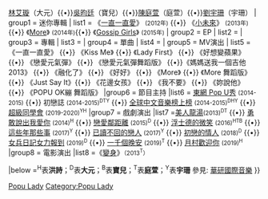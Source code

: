 {{Navbox
|name = Popu Lady
|title = [[Popu Lady]]
|titlestyle = background-color:pink
|groupstyle = background-color:pink
|abovestyle = background-color:white
|belowstyle = background-color:white
|above   = 
成員：[[洪詩涵 (藝人)|洪詩涵]]（洪詩）{{•}}[[大元 (Popu Lady)|林艾璇]]（大元）{{•}}[[吳昀廷]]（寶兒）{{•}}[[陳庭萱]]（庭萱）{{•}}[[劉宇珊]]（宇珊）
| group1 = 迷你專輯
| list1  = 《[[一直一直愛]]》 <small>(2012年)</small> {{•}} 《[[小未來]]》 <small>(2013年)</small> {{•}} 《[[More (EP)|More]]》 <small>(2014年)</small>{{•}} 《[[Gossip Girls]]》 <small>(2015年)</small>
| group2 = EP  
| list2  = 
| group3 = 專輯
| list3  = 
| group4 = 單曲
| list4  =
| group5 = MV演出
| list5  = 《一直一直愛》 {{•}} 《Kiss Me》 {{•}} 《Lady First》 {{•}} 《好想變蘋果》 {{•}} 《戀愛元氣彈》 {{•}} 《戀愛元氣彈舞蹈版》 {{•}}《媽媽送我一個吉他2013》 {{•}} 《融化了》 {{•}} 《好好》 {{•}} 《More》 {{•}} 《More 舞蹈版》 {{•}} 《Just Say It》{{•}} 《花邊女孩》
{{•}} 《我不要》 {{•}} 《妳說他》 {{•}} 《POPU OK繃 舞蹈版》 |group6 = 節目主持
|list6 = [[東網 Pop U秀]] <small>(2014-2015)</small> {{•}} 初戀誌 <small>(2014-2015)<sup>D</sup><sup>T</sup><sup>Y</sup></small> {{•}} [[全球中文音樂榜上榜 (臺灣版)|全球中文音樂榜上榜]] <small>(2014-2015)<sup>D</sup><sup>H</sup><sup>Y</sup></small> {{•}} [[超級同學會]] <small>(2019-2020)<sup>Y</sup><sup>H</sup></small>
|group7 = 戲劇演出
|list7 =[[美人龍湯]]<small>(2013)<sup>D</sup><sup>T</sup></small> {{•}} [[勇敢說出我愛你]] <small>(2014)<sup>H</sup></small> {{•}} [[戀愛鄰距離]] <small>(2015)<sup>D</sup></small> {{•}} [[浮士德的微笑]] <small>(2016)<sup>H</sup><sup>T</sup><sup>B</sup></small> {{•}} [[這些年那些事]] <small>(2017)<sup>Y</sup></small> {{•}} [[已讀不回的戀人]] <small>(2017)<sup>Y</sup></small> {{•}} [[初戀的情人]] <small>(2018)<sup>D</sup></small> {{•}} [[女兵日記女力報到]] <small>(2019)<sup>D</sup></small> {{•}} [[一千個晚安]] <small>(2019)<sup>T</sup></small> {{•}} [[月村歡迎你]] <small>(2019)<sup>H</sup></small>
|group8 = 電影演出
|list8 =《[[變身]]》<small>（2013<sup>T</sup>）</small>


|below   =<sup>H</sup>表'''洪詩'''；<sup>D</sup>表'''大元'''；<sup>B</sup>表'''寶兒'''；<sup>T</sup>表'''庭萱'''；<sup>Y</sup>表'''宇珊''' 參見: [[華研國際音樂]]
}}<noinclude>[[Category:臺灣演唱團體模板|Popu Lady]][[Category:Popu Lady]]</noinclude>